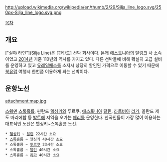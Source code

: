 http://upload.wikimedia.org/wikipedia/en/thumb/2/29/Silja_line_logo.svg/250px-Silja_line_logo.svg.png


[[목차]]
== 개요 ==
["실야 라인"](Silja Line)은 [핀란드] 선박 회사이다. 본래 [[에스토니아]]의 탈링크 사 소속이었고 [[2014년]] 기준 110년의 역사를 가지고 있다. 다른 선박들에 비해 확실히 고급 설비를 운영하고 있고 [[유레일패스]]를 소지시 상당히 할인된 가격으로 이동할 수 있기 때문에 [[북유럽]] 여행시 한번쯤 이용하게 되는 선박이다.

== 운항노선 == 
attachment:map.jpg

[[스웨덴]] [[스톡홀름]], 핀란드 [[헬싱키]]와 투르쿠, [[에스토니아]] [[탈린]], [[라트비아]] [[리가]], 올란드 제도 마리에함 등 [[발트해]] 지역을 오가는 [[페리]]를 운영한다. 한국인들이 가장 많이 이용하는 대표적인 노선은 헬싱키~스톡홀름 노선.

 * [[헬싱키]] ~ [[탈린]] 22시간 소요
 * [[스톡홀름]] ~ 헬싱키 40시간 소요
 * 스톡홀름 ~ [[투르쿠]] 23시간 소요
 * 스톡홀름 ~ [[탈린]] 40시간 소요
 * 스톡홀름 ~ [[리가]] 40시간 소요
